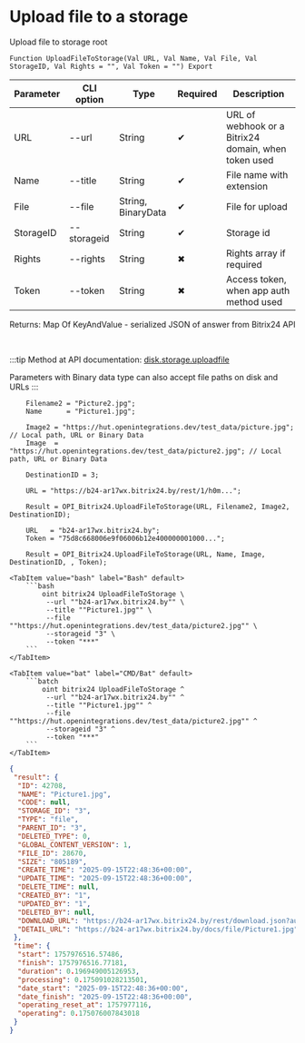 ﻿---
sidebar_position: 1
description: Upload file to a storage and other functions to work with Bitrix24 in the Open Integration Package, a free open-source integration library for 1C:Enterprise 8, OneScript and CLI
keywords: [1C, 1С, 1С:Enterprise, 1С:Enterprise 8.3, API, Integration, Services, Exchange, OneScript, CLI, Bitrix24]
---


# Upload file to a storage
 Upload file to storage root



`Function UploadFileToStorage(Val URL, Val Name, Val File, Val StorageID, Val Rights = "", Val Token = "") Export`

  | Parameter | CLI option | Type | Required | Description |
  |-|-|-|-|-|
  | URL | --url | String | &#x2714; | URL of webhook or a Bitrix24 domain, when token used |
  | Name | --title | String | &#x2714; | File name with extension |
  | File | --file | String, BinaryData | &#x2714; | File for upload |
  | StorageID | --storageid | String | &#x2714; | Storage id |
  | Rights | --rights | String | &#x2716; | Rights array if required |
  | Token | --token | String | &#x2716; | Access token, when app auth method used |

  
  Returns:  Map Of KeyAndValue - serialized JSON of answer from Bitrix24 API

<br/>

:::tip
Method at API documentation: [disk.storage.uploadfile](https://dev.1c-bitrix.ru/rest_help/disk/storage/disk_storage_uploadfile.php)

Parameters with Binary data type can also accept file paths on disk and URLs
:::
<br/>


```bsl title="1C:Enterprise/OneScript code example"
    Filename2 = "Picture2.jpg";
    Name      = "Picture1.jpg";

    Image2 = "https://hut.openintegrations.dev/test_data/picture.jpg"; // Local path, URL or Binary Data
    Image  = "https://hut.openintegrations.dev/test_data/picture2.jpg"; // Local path, URL or Binary Data

    DestinationID = 3;

    URL = "https://b24-ar17wx.bitrix24.by/rest/1/h0m...";

    Result = OPI_Bitrix24.UploadFileToStorage(URL, Filename2, Image2, DestinationID);

    URL   = "b24-ar17wx.bitrix24.by";
    Token = "75d8c668006e9f06006b12e400000001000...";

    Result = OPI_Bitrix24.UploadFileToStorage(URL, Name, Image, DestinationID, , Token);
```
 

 <Tabs>
  
    <TabItem value="bash" label="Bash" default>
        ```bash
            oint bitrix24 UploadFileToStorage \
             --url ""b24-ar17wx.bitrix24.by"" \
             --title ""Picture1.jpg"" \
             --file ""https://hut.openintegrations.dev/test_data/picture2.jpg"" \
             --storageid "3" \
             --token "***"
        ```
    </TabItem>
  
    <TabItem value="bat" label="CMD/Bat" default>
        ```batch
            oint bitrix24 UploadFileToStorage ^
             --url ""b24-ar17wx.bitrix24.by"" ^
             --title ""Picture1.jpg"" ^
             --file ""https://hut.openintegrations.dev/test_data/picture2.jpg"" ^
             --storageid "3" ^
             --token "***"
        ```
    </TabItem>
</Tabs>


```json title="Result"
{
 "result": {
  "ID": 42708,
  "NAME": "Picture1.jpg",
  "CODE": null,
  "STORAGE_ID": "3",
  "TYPE": "file",
  "PARENT_ID": "3",
  "DELETED_TYPE": 0,
  "GLOBAL_CONTENT_VERSION": 1,
  "FILE_ID": 28670,
  "SIZE": "805189",
  "CREATE_TIME": "2025-09-15T22:48:36+00:00",
  "UPDATE_TIME": "2025-09-15T22:48:36+00:00",
  "DELETE_TIME": null,
  "CREATED_BY": "1",
  "UPDATED_BY": "1",
  "DELETED_BY": null,
  "DOWNLOAD_URL": "https://b24-ar17wx.bitrix24.by/rest/download.json?auth=aea4c868006e9f06006b12e4000000010000077d946cde0b1f7694d075dcb049a52034&token=disk%7CaWQ9NDI3MDgmXz00dGR1ZWRCQVZEQVFHc0VIanJKZWhRNUlKcjRHakVPWQ%3D%3D%7CImRvd25sb2FkfGRpc2t8YVdROU5ESTNNRGdtWHowMGRHUjFaV1JDUVZaRVFWRkhjMFZJYW5KS1pXaFJOVWxLY2pSSGFrVlBXUT09fGFlYTRjODY4MDA2ZTlmMDYwMDZiMTJlNDAwMDAwMDAxMDAwMDA3N2Q5NDZjZGUwYjFmNzY5NGQwNzVkY2IwNDlhNTIwMzQi.Q7Yir2fjttzZtsObhVqUz2xOZRBm%2Fog0EHWC9XGr9Vg%3D",
  "DETAIL_URL": "https://b24-ar17wx.bitrix24.by/docs/file/Picture1.jpg"
 },
 "time": {
  "start": 1757976516.57486,
  "finish": 1757976516.77181,
  "duration": 0.196949005126953,
  "processing": 0.175091028213501,
  "date_start": "2025-09-15T22:48:36+00:00",
  "date_finish": "2025-09-15T22:48:36+00:00",
  "operating_reset_at": 1757977116,
  "operating": 0.175076007843018
 }
}
```
